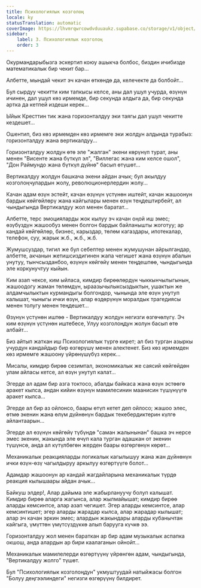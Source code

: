 ```yaml
---
title: Психологиялык козголоң
locale: ky
statusTranslation: automatic
coverImage: https://lhvmrqwrcowdvduuaukz.supabase.co/storage/v1/object/public/strapi-uploads/small_cover-tratado-de-psicologia-revolucionaria.webp-5e15e1cec4e0ebebcde5d7fc7565d8fd.webp
sidebar:
    label: 3. Психологиялык козголоң
    order: 3
---
```

Окурмандарыбызга эскертип коюу ашыкча болбос, биздин ичибизде математикалык бир чекит бар...

Албетте, мындай чекит эч качан өткөндө да, келечекте да болбойт...

Бул сырдуу чекитти ким тапкысы келсе, аны дал ушул учурда, өзүнүн ичинен, дал ушул көз ирмемде, бир секунда алдыга да, бир секунда артка да кетпей издеши керек...

Ыйык Кресттин тик жана горизонталдуу эки таягы дал ушул чекитте кездешет...

Ошентип, биз көз ирмемден көз ирмемге эки жолдун алдында турабыз: горизонталдуу жана вертикалдуу...

Горизонталдуу жолдун өтө эле "жалган" экени көрүнүп турат, аны менен "Висенте жана бүткүл эл", "Виллегас жана ким келсе ошол", "Дон Раймундо жана бүткүл дүйнө" басып өтүшөт...

Вертикалдуу жолдун башкача экени айдан ачык; бул акылдуу козголоңчулардын жолу, революционерлердин жолу...

Качан адам өзүн эстейт, качан өзүнүн үстүнөн иштейт, качан жашоонун бардык көйгөйлөрү жана кайгылары менен өзүн теңдештирбейт, ал чындыгында Вертикалдуу жол менен баратат...

Албетте, терс эмоцияларды жок кылуу эч качан оңой иш эмес; өзүбүздүн жашообуз менен болгон бардык байланышты жоготуу; ар кандай көйгөйлөр, бизнес, карыздар, төлөм кагаздары, ипотекалар, телефон, суу, жарык ж.б., ж.б., ж.б.

Жумушсуздар, тигил же бул себептер менен жумушунан айрылгандар, албетте, акчанын жетишсиздигинен жапа чегишет жана өзүнүн абалын унутуу, тынчсызданбоо, өзүнүн көйгөйү менен теңдешпөө, чындыгында эле коркунучтуу кыйын.

Ким азап чексе, ким ыйласа, кимдир бирөөлөрдүн чыккынчылыгынын, жашоодогу жаман төлөмдүн, ыраазычылыксыздыктын, ушактын же алдамчылыктын курмандыгы болгондор, чынында эле өзүн унутуп калышат, чыныгы ички өзүн, алар өздөрүнүн моралдык трагедиясы менен толугу менен теңдешет...

Өзүнүн үстүнөн иштөө - Вертикалдуу жолдун негизги өзгөчөлүгү. Эч ким өзүнүн үстүнөн иштебесе, Улуу козголоңдун жолун басып өтө албайт...

Биз айтып жаткан иш Психологиялык түргө кирет; ал биз турган азыркы учурдун кандайдыр бир өзгөрүшү менен алектенет. Биз көз ирмемден көз ирмемге жашоону үйрөнүшүбүз керек...

Мисалы, кимдир бирөө сезимтал, экономикалык же саясий көйгөйдөн улам айласы кетсе, ал өзүн унутуп калат...

Эгерде ал адам бир азга токтосо, абалды байкаса жана өзүн эстөөгө аракет кылса, андан кийин өзүнүн мамилесинин маанисин түшүнүүгө аракет кылса...

Эгерде ал бир аз ойлонсо, баары өтүп кетет деп ойлосо; жашоо элес, өтмө экенин жана өлүм дүйнөнүн бардык текебердиктерин күлгө айлантаарын...

Эгерде ал өзүнүн көйгөйү түбүндө "саман жалынынан" башка эч нерсе эмес экенин, жакында эле өчүп кала турган адашкан от экенин түшүнсө, анда ал күтүлбөгөн жерден баары өзгөргөнүн көрөт...

Механикалык реакцияларды логикалык кагылышуу жана жан дүйнөнүн ички өзүн-өзү чагылдыруу аркылуу өзгөртүүгө болот...

Адамдар жашоонун ар кандай жагдайларына механикалык түрдө реакция кылышаары айдан ачык...

Байкуш элдер!, Алар дайыма эле жабырлануучу болуп калышат. Кимдир бирөө аларга жагынса, алар жылмайышат; кимдир бирөө аларды кемсинтсе, алар азап чегишет. Эгер аларды кемсинтсе, алар кемсинтишет; эгер аларды жарадар кылса, алар жарадар кылышат; алар эч качан эркин эмес; алардын жакындары аларды кубанычтан кайгыга, үмүттөн үмүтсүздүккө алып барууга күчкө ээ.

Горизонталдуу жол менен бараткан ар бир адам музыкалык аспапка окшош, анда алардын ар бири каалаганын ойнойт...

Механикалык мамилелерди өзгөртүүнү үйрөнгөн адам, чындыгында, "Вертикалдуу жолго" түшөт.

Бул "Психологиялык козголоңдун" укмуштуудай натыйжасы болгон "Болуу деңгээлиндеги" негизги өзгөрүүнү билдирет.

